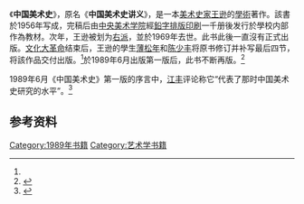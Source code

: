 {{Infobox Book
| name          = 中国美术史 
| title_orig    =
| translator    = 
| image         = [[File:Wangxun_Zhongguomeishushi_1989.jpg|File:Wangxun Zhongguomeishushi 1989.jpg]]
| image_caption = 
| author        = [[王遜_(美術史家)|王逊]]
| illustrator   = 
| cover_artist  = 
| country       = 上海
| language      = 中文
| series        = 
| subject       = [[中国美术史|中国美术史]]
| genre         = 
| publisher     = [[上海人民美术出版社|上海人民美术出版社]]
| pub_date      = 1989年6月 (第一版)
| media_type    = 印刷品
| pages         = 548
| isbn          = 7532200930
| oclc          = 
| preceded_by   = 
| followed_by   = 
}}

《'''中国美术史'''》，原名《'''中国美术史讲义'''》，是一本[[美术史家|美术史家]][[王遜_(美術史家)|王逊]]的[[學術|學術]]著作。該書於1956年写成，完稿后由[[中央美术学院|中央美术学院]]經[[印刷|鉛字排版印刷]]一千册後发行於學校内部作為教材。次年，王逊被划为[[右派|右派]]，並於1969年去世。此书此後一直沒有正式出版。[[文化大革命|文化大革命]]结束后，王逊的學生[[薄松年|薄松年]]和[[陈少丰|陈少丰]]将原书修订并补写最后四节，将該作品交付出版。<ref name=wx/>於1989年6月出版第一版后，此书不断再版。<ref>{{cite news|title=此情可待成追忆|url=http://www.jyb.cn/cm/jycm/beijing/zgjyb/7b/t20060720_25703.htm|accessdate=2013-06-14|newspaper=中国教育新闻网－中国教育报|date=2006-07-20|deadurl=yes|archiveurl=https://web.archive.org/web/20160304130027/http://www.jyb.cn/cm/jycm/beijing/zgjyb/7b/t20060720_25703.htm|archivedate=2016-03-04|df=}}</ref> 

1989年6月《中国美术史》第一版的序言中，[[江丰|江丰]]评论称它“代表了那时中国美术史研究的水平”。<ref name=wx>{{cite book|author=王逊|title=中国美术史|year=1989|publisher=上海人民美术出版社|location=上海|isbn=7532200930}}</ref>

==参考资料==
{{reflist}}

[[Category:1989年书籍|Category:1989年书籍]]
[[Category:艺术学书籍|Category:艺术学书籍]]